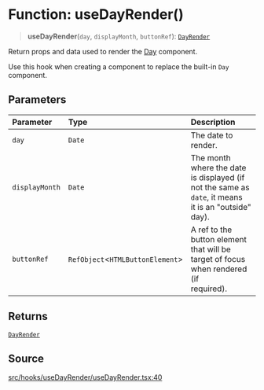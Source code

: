# Function: useDayRender()

> **useDayRender**(`day`, `displayMonth`, `buttonRef`): [`DayRender`](/api/latest/type-aliases/DayRender.mdx)

Return props and data used to render the [Day](/api/latest/functions/Day.mdx) component.

Use this hook when creating a component to replace the built-in `Day`
component.

## Parameters

| Parameter | Type | Description |
| :------ | :------ | :------ |
| `day` | `Date` | The date to render. |
| `displayMonth` | `Date` | The month where the date is displayed (if not the same as `date`, it means<br />it is an "outside" day). |
| `buttonRef` | `RefObject`\<`HTMLButtonElement`\> | A ref to the button element that will be target of focus when rendered (if<br />required). |

## Returns

[`DayRender`](/api/latest/type-aliases/DayRender.mdx)

## Source

[src/hooks/useDayRender/useDayRender.tsx:40](https://github.com/gpbl/react-day-picker/blob/56bfb649e/src/hooks/useDayRender/useDayRender.tsx#L40)
